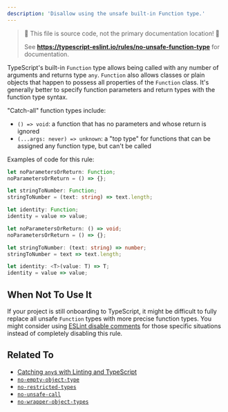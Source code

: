 ```yaml
---
description: 'Disallow using the unsafe built-in Function type.'
---
```



> 🛑 This file is source code, not the primary documentation location! 🛑
>
> See **https://typescript-eslint.io/rules/no-unsafe-function-type** for documentation.

TypeScript's built-in `Function` type allows being called with any number of arguments and returns type `any`.
`Function` also allows classes or plain objects that happen to possess all properties of the `Function` class.
It's generally better to specify function parameters and return types with the function type syntax.

"Catch-all" function types include:

- `() => void`: a function that has no parameters and whose return is ignored
- `(...args: never) => unknown`: a "top type" for functions that can be assigned any function type, but can't be called

Examples of code for this rule:

<Tabs>
<TabItem value="❌ Incorrect">

```ts
let noParametersOrReturn: Function;
noParametersOrReturn = () => {};

let stringToNumber: Function;
stringToNumber = (text: string) => text.length;

let identity: Function;
identity = value => value;
```

</TabItem>
<TabItem value="✅ Correct">

```ts
let noParametersOrReturn: () => void;
noParametersOrReturn = () => {};

let stringToNumber: (text: string) => number;
stringToNumber = text => text.length;

let identity: <T>(value: T) => T;
identity = value => value;
```

</TabItem>
</Tabs>

## When Not To Use It

If your project is still onboarding to TypeScript, it might be difficult to fully replace all unsafe `Function` types with more precise function types.
You might consider using [ESLint disable comments](https://eslint.org/docs/latest/use/configure/rules#using-configuration-comments-1) for those specific situations instead of completely disabling this rule.

## Related To

- [Catching `any`s with Linting and TypeScript](/blog/avoiding-any)
- [`no-empty-object-type`](./no-empty-object-type.mdx)
- [`no-restricted-types`](./no-restricted-types.mdx)
- [`no-unsafe-call`](./no-unsafe-call.mdx)
- [`no-wrapper-object-types`](./no-wrapper-object-types.mdx)
